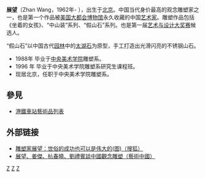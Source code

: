 '''展望'''（Zhan Wang，1962年- ），出生于[[北京|北京]]。中国当代身价最高的观念雕塑家之一，也是第一个作品被[[美国大都会博物馆|美国大都会博物馆]]永久收藏的中国[[艺术家|艺术家]]。雕塑作品包括《坐着的女孩》、“中山装”系列、“假山石”系列。也是第一届[[艺术与设计大奖赛|艺术与设计大奖赛]]候选人。

“假山石”以中国古代[[园林|园林]]中的[[太湖石|太湖石]]为原型，手工打造出光滑闪亮的不锈钢山石。

* 1988年	毕业于[[中央美术学院|中央美术学院]]雕塑系。
* 1996 年     毕业于中央美术学院雕塑系研究生课程班。
* 现居北京，任职于中央美术学院雕塑系。

==參見==
*[[港鐵車站藝術品列表|港鐵車站藝術品列表]]

==外部链接==
* [http://cul.sohu.com/20080521/n256997062.shtml 雕塑家展望：世俗的成功也可以是伟大的(图)（搜狐）] {{Wayback|url=http://cul.sohu.com/20080521/n256997062.shtml |date=20160304195800 }}
* [http://art.china.cn/voice/2011-01/31/content_3994240.htm 展望、姜傑、杭春曉、劉禮賓談中國觀念雕塑（藝術中國）] {{Wayback|url=http://art.china.cn/voice/2011-01/31/content_3994240.htm |date=20180930051319 }}

[[category:1962年出生|Z]]
[[category:北京人|Z]]
[[category:中国雕塑家|Z]]